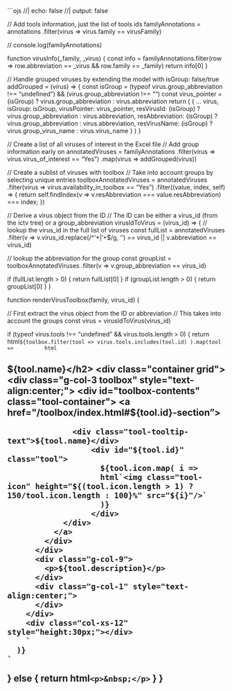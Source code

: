 ```ojs
//| echo: false
//| output: false

// Add tools information, just the list of tools ids
familyAnnotations = annotations
  .filter(virus => virus.family == virusFamily)

// console.log(familyAnnotations)

function virusInfo(_family, _virus) {
  const info = 
    familyAnnotations.filter(row => row.abbreviation == _virus && row.family == _family)
  return info[0]
}

// Handle grouped viruses by extending the model with isGroup: false/true
addGrouped = (virus) => {
  const isGroup = (typeof virus.group_abbreviation !== "undefined") && (virus.group_abbreviation !== "")
  const virus_pointer = (isGroup) ? virus.group_abbreviation : virus.abbreviation 
  return (
    { ... virus,
      isGroup: isGroup,
      virusPointer: virus_pointer,
      resVirusId: (isGroup) ? virus.group_abbreviation : virus.abbreviation,
      resAbbreviation: (isGroup) ? virus.group_abbreviation : virus.abbreviation,
      resVirusName: (isGroup) ? virus.group_virus_name : virus.virus_name 
    }
  )
}

// Create a list of all viruses of interest in the Excel file
// Add group information early on
annotatedViruses =
  familyAnnotations
    .filter(virus => virus.virus_of_interest == "Yes")
    .map(virus => addGrouped(virus))

// Create a sublist of viruses with toolbox
// Take into account groups by selecting unique entries
toolboxAnnotatedViruses =
  annotatedViruses
    .filter(virus => virus.availability_in_toolbox == "Yes")
    .filter((value, index, self) => {
      return self.findIndex(v => v.resAbbreviation === value.resAbbreviation) === index;
    })

// Derive a virus object from the ID
// The ID can be either a virus_id (from the ictv tree) or a group_abbreviation
virusIdToVirus = (virus_id) => {
  // lookup the virus_id in the full list of viruses
  const fullList =
    annotatedViruses
      .filter(v => v.virus_id.replace(/^'+|'+$/g, '') == virus_id || v.abbreviation == virus_id)

  // lookup the abbreviation for the group
  const groupList =
    toolboxAnnotatedViruses
      .filter(v => v.group_abbreviation == virus_id)

  if (fullList.length > 0) {
    return fullList[0]
  }
  if (groupList.length > 0) {
    return groupList[0]
  }
}

function renderVirusToolbox(family, virus_id) {

  // First extract the virus object from the ID or abbreviation
  // This takes into account the groups
  const virus = virusIdToVirus(virus_id)

  if (typeof virus.tools !== "undefined" && virus.tools.length > 0) {
    return html`
      ${toolbox.filter(tool => virus.tools.includes(tool.id) ).map(tool => 
        html`
        <h2 id="${tool.id}-section">${tool.name}</h2>
        <div class="container grid">
          <div class="g-col-3 toolbox" style="text-align:center;">
            <div id="toolbox-contents" class="tool-container">
              <a href="/toolbox/index.html#${tool.id}-section">
                <div class="tool-wrapper">
                  <div class="tool-tooltip-text">${tool.name}</div>
                      <div id="${tool.id}" class="tool">
                        ${tool.icon.map( i =>
                        html`<img class="tool-icon" height="${(tool.icon.length > 1) ? 150/tool.icon.length : 100}%" src="${i}"/>`
                        )}
                      </div>
                </div>
              </a>
            </div>
          </div>
          <div class="g-col-9">
            <p>${tool.description}</p>
          </div>
          <div class="g-col-1" style="text-align:center;">
          </div>
        </div>
        <div class="col-xs-12" style="height:30px;"></div>
        `
      )}
    `
  }
   else {
    return html`
      <p>&nbsp;</p>
    `
   }
}


